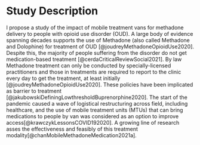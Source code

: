
# Study Description

I propose a study of the impact of mobile treatment vans for methadone delivery to people with opioid use disorder (OUD). A large body of evidence spanning decades supports the use of Methadone (also called Methadone and Dolophine) for treatment of OUD [@joudreyMethadoneOpioidUse2020]. Despite this, the majority of people suffering from the disorder do not get medication-based treatment [@cerdaCriticalReviewSocial2021]. By law Methadone treatment can only be conducted by specially-licensed practitioners and those in treatments are required to report to the clinic every day to get the treatment, at least initially [@joudreyMethadoneOpioidUse2020]. These policies have been implicated as barrier to treatment [@jakubowskiDefiningLowthresholdBuprenorphine2020]. The start of the pandemic caused a wave of logistical restructuring across field, including healthcare, and the use of mobile treatment units (MTUs) that can bring medications to people by van was considered as an option to improve access[@krawczykLessonsCOVID192020]. A growing line of research asses the effectiveness and feasibly of this treatment modality[@chanMobileMethadoneMedication2021a].   